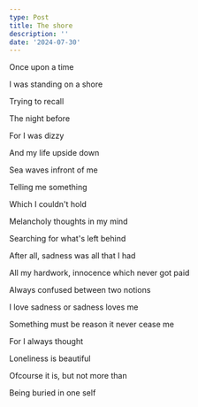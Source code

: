 ```yaml
---
type: Post
title: The shore
description: ''
date: '2024-07-30'
---
```

Once upon a time 


I was standing on a shore 


Trying to recall 


The night before 


For I was dizzy


And my life upside down 


Sea waves infront of me 


Telling me something 


Which I couldn't hold


Melancholy thoughts in my mind 


Searching for what's left behind 


After all, sadness was all that I had


All my hardwork, innocence which never got paid


Always confused between two notions 


I love sadness or sadness loves me


Something must be reason it never cease me 


For I always thought 


Loneliness is beautiful 


Ofcourse it is, but not more than 


Being buried in one self 
